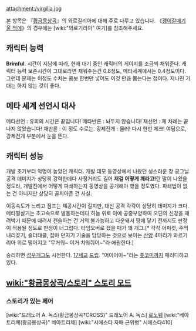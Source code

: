 attachment:/virgilia.jpg

{{{+1 Virgilia | ワルギリア}}}

본 항목은 『[[황금몽상곡]]』의 와르길리아에 대해 주로 다루고 있습니다. 《[[괭이갈매기 울 적에]]》의 경우에는 [wiki:"와르기리아" 여기]를 참조해주세요.

== 캐릭터 능력 ==
'''Brimful'''. 시간이 지남에 따라, 현재 대기 중인 캐릭터의 게이지를 조금씩 채워준다. 캐릭터 능력 보존시간이 그대로라면 채워주는건 0.8정도, 메타세계에서는 0.4정도이다. 그런데 문제는 이정도 수치는 콤보 한번만 넣어도 이것 만큼 뽑는다는 점이다. 지나친 기대는 하지 않는 것이 좋다.

== 메타 세계 선언시 대사 ==
메타선언 : 유희의 시간은 끝입니다!
메타반론 : 놔두지 않습니다!
재선언 : 제 차례는 끝나지 않았습니다!
재반론 : 이 정도 수로는.
강제전개 : 물러! 다시 한번 체크!
여담으로, 강제전개 부분에서 눈을 뜬다.

== 캐릭터 성능 ==
개발 초기부터 악명이 높았던 캐릭터. 개발 데모 동영상에서 나왔던 성스러운 창 궁그닐 공격 데미지가 상당히 강력한데다 사정거리도 길어 '''저걸 어떻게 깨라고!'''란 말이 나왔을 정도라, 개발진에서 어떻게 파쇄하는지 동영상을 공개해야 했을 정도였다. 파쇄법이 없는 건 아니지만 상당히 골치아픈 건 사실.

이동속도가 느리고 점프는 체공시간이 길지만, 대신 공격 각각이 상당히 데미지가 크다. 메타필살기는 초고속으로 발동하는데다 하늘 위로 아예 공중부양하여 오딘의 신창을 때려박기 때문에 때려서 캔슬하는 건 거의 불가능하고 다운돼서 땅에 닿기 전까지도 판정이 적용될 정도로 판정이 너그럽다. 타임오버로 졌을 때가 꽤 개그.[* 각각 어퍼컷, 주먹 내리꽂기, 숄더태클, 잡아 던지기 기술을 담당하는 것으로 보이는 [[산양]] 4마리가 와르기리아 위로 떨어지고 "무거워~ 이거 치워줘어~"라 애원한다.]

승리하면 [[성우개그]]도 시전한다. [[17세교]] [[드립]]. "어이어이~"라는 [[츳코미]]까지 패러디하고 있다.

== [[wiki:"황금몽상곡/스토리" 스토리 모드]] ==
=== 스토리가 있는 페어 ===
[wiki:"드래노어 A. 녹스(황금몽상곡†CROSS)" 드래노어 A. 녹스]
[[로노웨]]
[wiki:"베아트리체(황금몽상곡)" 베아트리체] 
[wiki:"시에스타 자매 근위병" 시에스타410]
